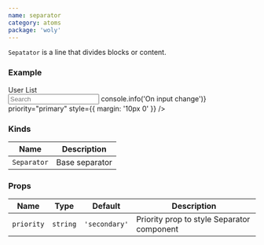 ```yaml
---
name: separator
category: atoms
package: 'woly'
---
```



`Sepatator` is a line that divides blocks or content.

### Example

<Playground direction="vertical">
  <div style={{ width: '300px' }}>
    <div style={{ margin: '18px 0' }}>
      <Heading size={2}>User List</Heading>
    </div>
    <Separator priority="primary" />
    <div style={{ margin: '18px 0' }}>
      <Input
        type="text"
        name="name"
        placeholder="Search"
        onChange={() => console.info('On input change')}
        priority="primary"
        style={{ margin: '10px 0' }}
      />
    </div>
  </div>
</Playground>

### Kinds

| Name        | Description    |
| ----------- | -------------- |
| `Separator` | Base separator |

### Props

| Name       | Type     | Default       | Description                                |
| ---------- | -------- | ------------- | ------------------------------------------ |
| `priority` | `string` | `'secondary'` | Priority prop to style Separator component |
